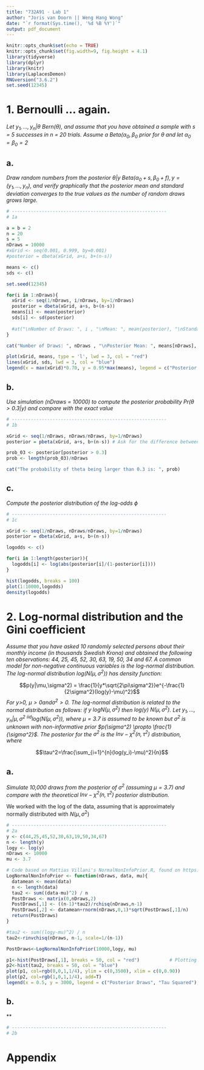 ```yaml
---
title: "732A91 - Lab 1"
author: "Joris van Doorn || Weng Hang Wong"
date: "`r format(Sys.time(), '%d %B %Y')`"
output: pdf_document
---
```


```r
knitr::opts_chunk$set(echo = TRUE)
knitr::opts_chunk$set(fig.width=9, fig.height = 4.1) 
library(tidyverse)
library(dplyr)
library(knitr)
library(LaplacesDemon)
RNGversion("3.6.2")
set.seed(12345)
```

# 1. Bernoulli ... again.

*Let $y_1, ..., y_n | \theta ~ Bern(\theta)$, and assume that you have obtained a sample with s = 5 successes in n = 20 trials. Assume a $Beta(\alpha_0, \beta_0$ prior for $\theta$ and let $\alpha_0 = \beta_0 = 2$*

## a. 

*Draw random numbers from the posterior $\theta|y ~ Beta(\alpha_0 + s, \beta_0 + f), y = (y_1, ..., y_n)$, and verify graphically that the posterior mean and standard deviation converges to the true values as the number of random draws grows large.*

```r
# ---------------------------------------------------------
# 1a

a = b = 2
n = 20
s = 5
nDraws = 10000
#xGrid <- seq(0.001, 0.999, by=0.001)
#posterior = dbeta(xGrid, a+s, b+(n-s))

means <- c()
sds <- c()

set.seed(12345)

for(i in 1:nDraws){
  xGrid <- seq(1/nDraws, i/nDraws, by=1/nDraws)
  posterior = dbeta(xGrid, a+s, b+(n-s))
  means[i] <- mean(posterior)
  sds[i] <- sd(posterior)
  
  #at("\nNumber of Draws: ", i , "\nMean: ", mean(posterior), "\nStandard Deviation: ", sd(posterior))
}

cat("Number of Draws: ", nDraws , "\nPosterior Mean: ", means[nDraws], "\nPosterior Standard Deviation: ", sds[nDraws])

plot(xGrid, means, type = 'l', lwd = 3, col = "red")
lines(xGrid, sds, lwd = 3, col = "blue")
legend(x = max(xGrid)*0.70, y = 0.95*max(means), legend = c("Posterior Mean", "Posterior Standard Deviation"), col = c("red", "blue"), lwd = c(3,3), cex = 0.7)
```

## b. 

*Use simulation (nDraws = 10000) to compute the posterior probability $Pr(\theta > 0.3|y)$ and compare with the exact value*

```r
# ---------------------------------------------------------
# 1b

xGrid <- seq(1/nDraws, nDraws/nDraws, by=1/nDraws)
posterior = pbeta(xGrid, a+s, b+(n-s)) # Ask for the difference between pbeta & dbeta

prob_03 <- posterior[posterior > 0.3]
prob <- length(prob_03)/nDraws

cat("The probability of theta being larger than 0.3 is: ", prob)
```

## c. 

*Compute the posterior distribution of the log-odds $\phi$*

```r
# ---------------------------------------------------------
# 1c

xGrid <- seq(1/nDraws, nDraws/nDraws, by=1/nDraws)
posterior = dbeta(xGrid, a+s, b+(n-s))

logodds <- c()

for(i in 1:length(posterior)){
  logodds[i] <- log(abs(posterior[i]/(1-posterior[i])))
}

hist(logodds, breaks = 100)
plot(1:10000,logodds)
density(logodds)
```

\newpage

# 2. Log-normal distribution and the Gini coefficient

*Assume that you have asked 10 randomly selected persons about their monthly income (in thousands Swedish Krona) and obtained the following ten observations: 44, 25, 45, 52, 30, 63, 19, 50, 34 and 67. A common model for non-negative continuous variables is the log-normal distribution. The log-normal distribution $log(N(\mu, \sigma^2))$ has density function: *

$$p(y|\mu,\sigma^2) = \frac{1}{y*\sqrt{2\pi\sigma^2}}e^{-\frac{1}{2\sigma^2}(log(y)-\mu)^2}$$
*For y>0, $\mu>0 and \sigma^2>0$. The log-normal distribution is related to the normal distribution as follows: if $y ~ log N(\mu,\sigma^2)$ then $log(y) ~ N(\mu,\sigma^2)$. Let $y_1, ..., y_n|\mu,\sigma^2 ~^{iid} log(N(\mu,\sigma^2))$, where $\mu = 3.7$ is assumed to be known but $\sigma^2$ is unknown with non-informative prior $p(\sigma^2) \propto \frac{1}{\sigma^2}$. The posterior for the $\sigma^2$ is the $Inv - \chi^2(n, \tau^2)$ distribution, where*

$$\tau^2=\frac{\sum_{i=1}^{n}(log(y_i)-\mu)^2}{n}$$

## a.

*Simulate 10,000 draws from the posterior of $\sigma^2$ (assuming $\mu = 3.7$) and compare with the theoretical $Inv - \chi^2(n,\tau^2)$ posterior distribution.*

We worked with the log of the data, assuming that is approximately normally distributed with $N(\mu,\sigma^2)$

```r
# ---------------------------------------------------------
# 2a
y <- c(44,25,45,52,30,63,19,50,34,67)
n <- length(y)
logy <- log(y)
nDraws <- 10000
mu <- 3.7

# Code based on Mattias Villani's NormalNonInfoPrior.R, found on https://github.com/STIMALiU/BayesLearnCourse/blob/master/Code/NormalNonInfoPrior.R~
LogNormalNonInfoPrior <- function(nDraws, data, mu){
  datamean <- mean(data)
  n <- length(data)
  tau2 <- sum((data-mu)^2) / n
  PostDraws <- matrix(0,nDraws,2)
  PostDraws[,1] <- ((n-1)*tau2)/rchisq(nDraws,n-1)
  PostDraws[,2] <- datamean+rnorm(nDraws,0,1)*sqrt(PostDraws[,1]/n)
  return(PostDraws)
}

#tau2 <- sum((logy-mu)^2) / n
tau2<-rinvchisq(nDraws, n-1, scale=1/(n-1))

PostDraws<-LogNormalNonInfoPrior(10000,logy, mu) 

p1<-hist(PostDraws[,1], breaks = 50, col = "red") 			# Plotting the histogram of mu-draws
p2<-hist(tau2, breaks = 50, col = "blue")
plot(p1, col=rgb(0,0,1,1/4), ylim = c(0,3500), xlim = c(0,0.90))
plot(p2, col=rgb(1,0,1,1/4), add=T)
legend(x = 0.5, y = 3000, legend = c("Posterior Draws", "Tau Squared"), col = c(rgb(0,0,1,1/4), col=rgb(1,0,1,1/4)), lwd = c(3,3), cex = 0.7)
```

## b. 

**

```r
# ---------------------------------------------------------
# 2b

```

\newpage

# Appendix

```r
```
